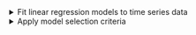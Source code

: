 <details>

<summary>Fit linear regression models to time series data</summary>
-   Motivate the use of the harmonic seasonal model
-   State the additive model with harmonic seasonal component
-   Simulate a time series with harmonic seasonal components
-   Identify an appropriate function to model the trend in a given time series
-   Represent seasonal factors using harmonic seasonal terms
-   Identify a parsimonious set of harmonic terms for use in a regression model
-   Fit the additive model with harmonic seasonal component to real-world data
-   Evaluate residuals using a correlogram and partial correlogram to ensure they meet the assumptions
-   Model residuals using an $AR(p)$ model to meet the exogeneity assumption

</details>


<details>

<summary>Apply model selection criteria</summary>
-   Use AIC to aid in model selection

</details>